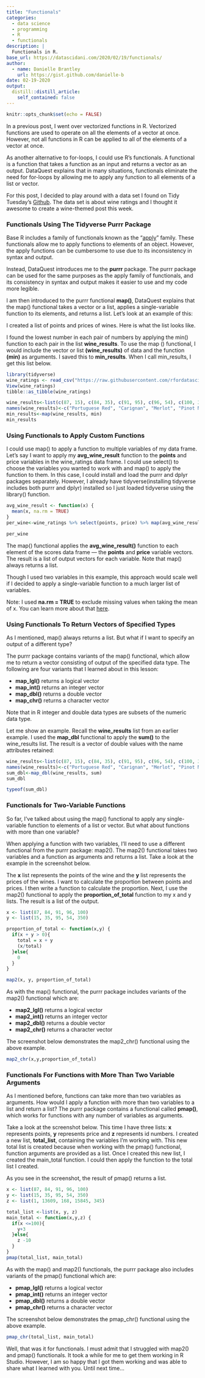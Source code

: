```yaml
---
title: "Functionals"
categories:
  - data science 
  - programming
  - R
  - functionals
description: |
  Functionals in R.
base_url: https://datascidani.com/2020/02/19/functionals/
author:
  - name: Danielle Brantley
    url: https://gist.github.com/danielle-b
date: 02-19-2020
output:
  distill::distill_article:
    self_contained: false
---
```


<style>
  pre code {
    white-space: pre-wrap;
  }
</style>

```r
knitr::opts_chunk$set(echo = FALSE)
```

In a previous post, I went over vectorized functions in R. Vectorized functions are used to operate on all the elements of a vector at once. However, not all functions in R can be applied to all of the elements of a vector at once.

As another alternative to for-loops, I could use R’s functionals. A functional is a function that takes a function as an input and returns a vector as an output. DataQuest explains that in many situations, functionals eliminate the need for for-loops by allowing me to apply any function to all elements of a list or vector.

For this post, I decided to play around with a data set I found on Tidy Tuesday’s [Github](https://github.com/rfordatascience/tidytuesday/tree/master/data/2019/2019-05-28). The data set is about wine ratings and I thought it awesome to create a wine-themed post this week.

### Functionals Using The Tidyverse Purrr Package

Base R includes a family of functionals known as the “[apply](https://www.r-bloggers.com/2012/12/using-apply-sapply-lapply-in-r/)” family. These functionals allow me to apply functions to elements of an object. However, the apply functions can be cumbersome to use due to its inconsistency in syntax and output.

Instead, DataQuest introduces me to the **purrr** package. The purrr package can be used for the same purposes as the apply family of functionals, and its consistency in syntax and output makes it easier to use and my code more legible.

I am then introduced to the purrr functional **map()**, DataQuest explains that the map() functional takes a vector or a list, applies a single-variable function to its elements, and returns a list. Let’s look at an example of this:

I created a list of points and prices of wines. Here is what the list looks like.

I found the lowest number in each pair of numbers by applying the min() function to each pair in the list **wine_results**. To use the map () functional, I would include the vector or list **(wine_results)** of data and the function **(min)** as arguments. I saved this to **min_results**. When I call min_results, I get this list below.

```r
library(tidyverse)
wine_ratings <- read_csv("https://raw.githubusercontent.com/rfordatascience/tidytuesday/master/data/2019/2019-05-28/winemag-data-130k-v2.csv")
View(wine_ratings)
tibble::as_tibble(wine_ratings)
```

```r
wine_results<-list(c(87, 15), c(84, 35), c(91, 95), c(96, 54), c(100, 350))
names(wine_results)<-c("Portuguese Red", "Carignan", "Merlot", "Pinot Noir", "Muscat")
min_results<-map(wine_results, min)
min_results
```

### Using Functionals to Apply Custom Functions

I could use map() to apply a function to multiple variables of my data frame. Let’s say I want to apply my **avg_wine_result** function to the **points** and price variables in the wine_ratings data frame. I could use select() to choose the variables you wanted to work with and map() to apply the function to them. In this case, I could install and load the purrr and dplyr packages separately. However, I already have tidyverse(installing tidyverse includes both purrr and dplyr) installed so I just loaded tidyverse using the library() function.

```r
avg_wine_result <- function(x) {
  mean(x, na.rm = TRUE)  
}
per_wine<-wine_ratings %>% select(points, price) %>% map(avg_wine_result)

per_wine
```

The map() functional applies the **avg_wine_result()** function to each element of the scores data frame — the **points** and **price** variable vectors. The result is a list of output vectors for each variable. Note that map() always returns a list.

Though I used two variables in this example, this approach would scale well if I decided to apply a single-variable function to a much larger list of variables.

Note: I used **na.rm = TRUE** to exclude missing values when taking the mean of x. You can learn more about that [here](https://uc-r.github.io/na_exclude).

### Using Functionals To Return Vectors of Specified Types

As I mentioned, map() always returns a list. But what if I want to specify an output of a different type?

The purrr package contains variants of the map() functional, which allow me to return a vector consisting of output of the specified data type. The following are four variants that I learned about in this lesson:

- **map_lgl()** returns a logical vector
- **map_int()** returns an integer vector
- **map_dbl()** returns a double vector
- **map_chr()** returns a character vector

Note that in R integer and double data types are subsets of the numeric data type.

Let me show an example. Recall the **wine_results** list from an earlier example. I used the **map_dbl** functional to apply the **sum()** to the wine_results list. The result is a vector of double values with the name attributes retained:

```r
wine_results<-list(c(87, 15), c(84, 35), c(91, 95), c(96, 54), c(100, 350))
names(wine_results)<-c("Portuguese Red", "Carignan", "Merlot", "Pinot Noir", "Muscat")
sum_dbl<-map_dbl(wine_results, sum)
sum_dbl
```

```r
typeof(sum_dbl)
```

### Functionals for Two-Variable Functions

So far, I’ve talked about using the map() functional to apply any single-variable function to elements of a list or vector. But what about functions with more than one variable?

When applying a function with two variables, I’ll need to use a different functional from the purrr package: map2(). The map2() functional takes two variables and a function as arguments and returns a list. Take a look at the example in the screenshot below.

The **x** list represents the points of the wine and the **y** list represents the prices of the wines. I want to calculate the proportion between points and prices. I then write a function to calculate the proportion. Next, I use the map2() functional to apply the **proportion_of_total** function to my x and y lists. The result is a list of the output.

```r
x <- list(87, 84, 91, 96, 100)
y <- list(15, 35, 95, 54, 350)

proportion_of_total <- function(x,y) {
  if(x + y > 0){
    total = x + y
    (x/total)
  }else{
    0
  }
}

map2(x, y, proportion_of_total)
```

As with the map() functional, the purrr package includes variants of the map2() functional which are:

- **map2_lgl()** returns a logical vector
- **map2_int()** returns an integer vector
- **map2_dbl()** returns a double vector
- **map2_chr()** returns a character vector

The screenshot below demonstrates the map2_chr() functional using the above example.

```r
map2_chr(x,y,proportion_of_total)
```

### Functionals For Functions with More Than Two Variable Arguments

As I mentioned before, functions can take more than two variables as arguments. How would I apply a function with more than two variables to a list and return a list? The purrr package contains a functional called **pmap()**, which works for functions with any number of variables as arguments.

Take a look at the screenshot below. This time I have three lists: **x** represents points, **y** represents price and **z** represents id numbers. I created a new list, **total_list**, containing the variables I’m working with. This new total list is created because when working with the pmap() functional, function arguments are provided as a list. Once I created this new list, I created the main_total function. I could then apply the function to the total list I created.

As you see in the screenshot, the result of pmap() returns a list.

```r
x <- list(87, 84, 91, 96, 100)
y <- list(15, 35, 95, 54, 350)
z <- list(1, 13609, 168, 15845, 345)

total_list <-list(x, y, z)
main_total <- function(x,y,z) {
  if(x <=100){
    y+3
  }else{
    z -10
  }
}
pmap(total_list, main_total)
```

As with the map() and map2() functionals, the purrr package also includes variants of the pmap() functional which are:

- **pmap_lgl()** returns a logical vector
- **pmap_int()** returns an integer vector
- **pmap_dbl()** returns a double vector
- **pmap_chr()** returns a character vector

The screenshot below demonstrates the pmap_chr() functional using the above example.

```r
pmap_chr(total_list, main_total)
```

Well, that was it for functionals. I must admit that I struggled with map2() and pmap() functionals. It took a while for me to get them working in R Studio. However, I am so happy that I got them working and was able to share what I learned with you. Until next time…